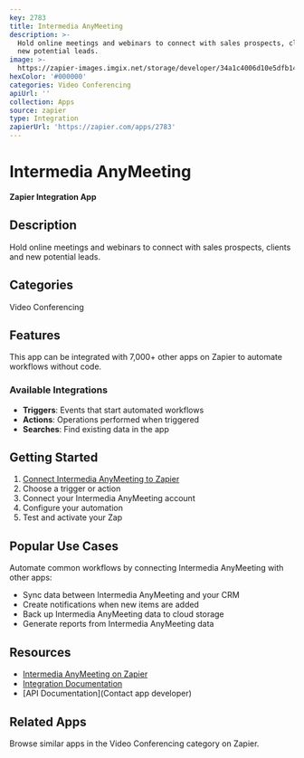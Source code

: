 ```yaml
---
key: 2783
title: Intermedia AnyMeeting
description: >-
  Hold online meetings and webinars to connect with sales prospects, clients and
  new potential leads.
image: >-
  https://zapier-images.imgix.net/storage/developer/34a1c4006d10e5dfb1436be870b90c6f.png?auto=format%2Ccompress&ixlib=python-3.0.0&q=50
hexColor: '#000000'
categories: Video Conferencing
apiUrl: ''
collection: Apps
source: zapier
type: Integration
zapierUrl: 'https://zapier.com/apps/2783'
---
```

# Intermedia AnyMeeting

**Zapier Integration App**

## Description

Hold online meetings and webinars to connect with sales prospects, clients and new potential leads.

## Categories

Video Conferencing

## Features

This app can be integrated with 7,000+ other apps on Zapier to automate workflows without code.

### Available Integrations

- **Triggers**: Events that start automated workflows
- **Actions**: Operations performed when triggered
- **Searches**: Find existing data in the app

## Getting Started

1. [Connect Intermedia AnyMeeting to Zapier](https://zapier.com/apps/2783)
2. Choose a trigger or action
3. Connect your Intermedia AnyMeeting account
4. Configure your automation
5. Test and activate your Zap

## Popular Use Cases

Automate common workflows by connecting Intermedia AnyMeeting with other apps:

- Sync data between Intermedia AnyMeeting and your CRM
- Create notifications when new items are added
- Back up Intermedia AnyMeeting data to cloud storage
- Generate reports from Intermedia AnyMeeting data

## Resources

- [Intermedia AnyMeeting on Zapier](https://zapier.com/apps/2783)
- [Integration Documentation](https://zapier.com/apps/2783/integrations)
- [API Documentation](Contact app developer)

## Related Apps

Browse similar apps in the Video Conferencing category on Zapier.
